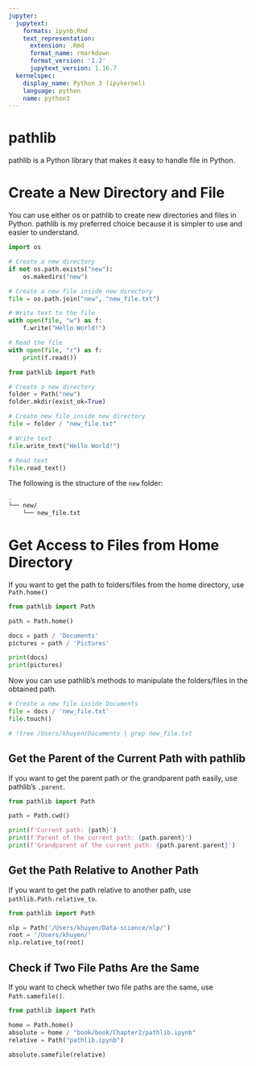 ```yaml
---
jupyter:
  jupytext:
    formats: ipynb,Rmd
    text_representation:
      extension: .Rmd
      format_name: rmarkdown
      format_version: '1.2'
      jupytext_version: 1.16.7
  kernelspec:
    display_name: Python 3 (ipykernel)
    language: python
    name: python3
---
```


# pathlib


pathlib is a Python library that makes it easy to handle file in Python. 


# Create a New Directory and File


You can use either os or pathlib to create new directories and files in Python. pathlib is my preferred choice because it is simpler to use and easier to understand.

```python
import os

# Create a new directory
if not os.path.exists("new"):
    os.makedirs("new")

# Create a new file inside new directory
file = os.path.join("new", "new_file.txt")

# Write text to the file
with open(file, "w") as f:
    f.write("Hello World!")

# Read the file
with open(file, "r") as f:
    print(f.read())

```

```python
from pathlib import Path

# Create a new directory
folder = Path("new")
folder.mkdir(exist_ok=True)

# Create new file inside new directory
file = folder / "new_file.txt"

# Write text
file.write_text("Hello World!")

# Read text
file.read_text()

```

The following is the structure of the `new` folder:

```bash
.
└── new/
    └── new_file.txt
```


# Get Access to Files from Home Directory


If you want to get the path to folders/files from the home directory, use `Path.home()`

```python
from pathlib import Path

path = Path.home()

docs = path / 'Documents'
pictures = path / 'Pictures'

print(docs)
print(pictures)
```

Now you can use pathlib's methods to manipulate the folders/files in the obtained path.

```python
# Create a new file inside Documents
file = docs / 'new_file.txt'
file.touch()
```

```python
# !tree /Users/khuyen/Documents | grep new_file.txt 
```

## Get the Parent of the Current Path with pathlib


If you want to get the parent path or the grandparent path easily, use pathlib's `.parent`.

```python
from pathlib import Path

path = Path.cwd()

print(f'Current path: {path}')
print(f'Parent of the current path: {path.parent}')
print(f'Grandparent of the current path: {path.parent.parent}')
```

## Get the Path Relative to Another Path


If you want to get the path relative to another path, use `pathlib.Path.relative_to`.

```python
from pathlib import Path

nlp = Path('/Users/khuyen/Data-science/nlp/')
root = '/Users/khuyen/'
nlp.relative_to(root)
```

## Check if Two File Paths Are the Same


If you want to check whether two file paths are the same, use `Path.samefile()`.

```python
from pathlib import Path 

home = Path.home()
absolute = home / "book/book/Chapter2/pathlib.ipynb"
relative = Path("pathlib.ipynb")

absolute.samefile(relative)

```
